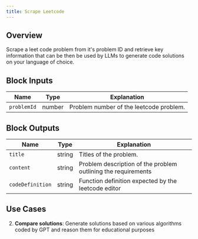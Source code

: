 ```yaml
---
title: Scrape Leetcode
---
```


## Overview

Scrape a leet code problem from it's problem ID and retrieve key information that can be then be used by LLMs to generate code solutions on your language of choice.

## Block Inputs

| Name        | Type   | Explanation                             |
| ----------- | ------ | --------------------------------------- |
| `problemId` | number | Problem number of the leetcode problem. |

## Block Outputs

| Name             | Type   | Explanation                                                   |
| ---------------- | ------ | ------------------------------------------------------------- |
| `title`          | string | Titles of the problem.                                        |
| `content`        | string | Problem description of the problem outlining the requirements |
| `codeDefinition` | string | Function definition expected by the leetcode editor           |

## Use Cases

2. **Compare solutions**: Generate solutions based on various algorithms coded by GPT and reason them for educational purposes
